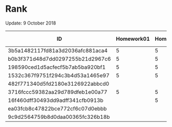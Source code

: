 # Rank
Update: 9 October 2018

ID | Homework01 | Homework02 | Homework03 | Extra points | Total
------------ | ------------- | ------------ | ------------- | ------------ | -------------
3b5a1482117fd81a3d2036afc881aca4	|	5	|	5	|	5	|	25	|	40
b0b3f371d48d7dd0297255b21d2967c6	|	5	|	5	|	5	|	20	|	35
198590ced1d5acfecf5b7ab5ba920bf1	|	5	|	5	|	5	|	10	|	25
1532c367f9751f294c3b4d53a1465e97	|	5	|	5	|	5	|	5	|	20
482f771340d5fd2180e3126922abbcd0	|		|		|	5	|	10	|	15
3716fccc59382aa29d789dfeb1e00a77	|	5	|	5	|		|	5	|	15
16f460dff30493dd9adff341cfb0913b	|		|	5	|		|	5	|	10
ea03fcb8c47822bce772cf6c07d0ebbb	|		|		|		|		|	0
9c9d2564759b8d0daa00365fc326b18b	|		|		|		|		|	0

